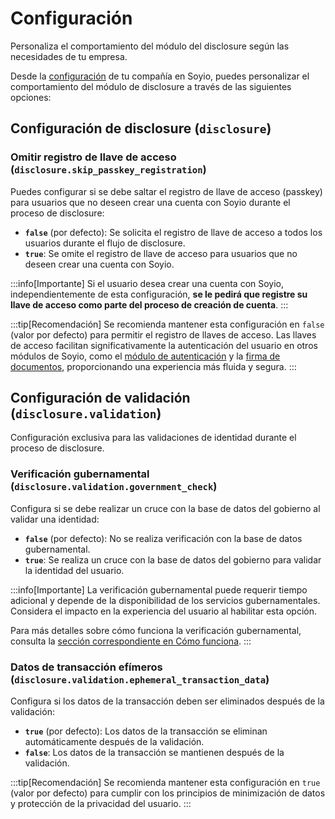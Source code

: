 # Configuración

Personaliza el comportamiento del módulo del disclosure según las necesidades de tu empresa.

Desde la [configuración](../../api/resources/schemas/configuration) de tu compañía en Soyio, puedes personalizar el comportamiento del módulo de disclosure a través de las siguientes opciones:

## Configuración de disclosure (`disclosure`)

### Omitir registro de llave de acceso (`disclosure.skip_passkey_registration`)

Puedes configurar si se debe saltar el registro de llave de acceso (passkey) para usuarios que no deseen crear una cuenta con Soyio durante el proceso de disclosure:

- **`false`** (por defecto): Se solicita el registro de llave de acceso a todos los usuarios durante el flujo de disclosure.
- **`true`**: Se omite el registro de llave de acceso para usuarios que no deseen crear una cuenta con Soyio.

:::info[Importante]
Si el usuario desea crear una cuenta con Soyio, independientemente de esta configuración, **se le pedirá que registre su llave de acceso como parte del proceso de creación de cuenta**.
:::

:::tip[Recomendación]
Se recomienda mantener esta configuración en `false` (valor por defecto) para permitir el registro de llaves de acceso. Las llaves de acceso facilitan significativamente la autenticación del usuario en otros módulos de Soyio, como el [módulo de autenticación](../authentication/introduction) y la [firma de documentos](../signature/introduction), proporcionando una experiencia más fluida y segura.
:::

## Configuración de validación (`disclosure.validation`)

Configuración exclusiva para las validaciones de identidad durante el proceso de disclosure.

### Verificación gubernamental (`disclosure.validation.government_check`)

Configura si se debe realizar un cruce con la base de datos del gobierno al validar una identidad:

- **`false`** (por defecto): No se realiza verificación con la base de datos gubernamental.
- **`true`**: Se realiza un cruce con la base de datos del gobierno para validar la identidad del usuario.

:::info[Importante]
La verificación gubernamental puede requerir tiempo adicional y depende de la disponibilidad de los servicios gubernamentales. Considera el impacto en la experiencia del usuario al habilitar esta opción.

Para más detalles sobre cómo funciona la verificación gubernamental, consulta la [sección correspondiente en Cómo funciona](../disclosure/how-it-works#verificación-gubernamental).
:::

### Datos de transacción efímeros (`disclosure.validation.ephemeral_transaction_data`)

Configura si los datos de la transacción deben ser eliminados después de la validación:

- **`true`** (por defecto): Los datos de la transacción se eliminan automáticamente después de la validación.
- **`false`**: Los datos de la transacción se mantienen después de la validación.

:::tip[Recomendación]
Se recomienda mantener esta configuración en `true` (valor por defecto) para cumplir con los principios de minimización de datos y protección de la privacidad del usuario.
:::
